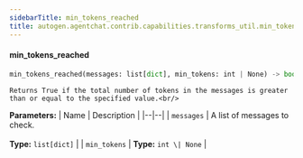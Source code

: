 ```yaml
---
sidebarTitle: min_tokens_reached
title: autogen.agentchat.contrib.capabilities.transforms_util.min_tokens_reached
---
```


<code class="doc-symbol doc-symbol-heading doc-symbol-function"></code>
#### min_tokens_reached

```python
min_tokens_reached(messages: list[dict], min_tokens: int | None) -> bool
```

    Returns True if the total number of tokens in the messages is greater than or equal to the specified value.<br/>

<b>Parameters:</b>
| Name | Description |
|--|--|
| `messages` | A list of messages to check.<br/><br/>**Type:** `list[dict]` |
| `min_tokens` | **Type:** `int \| None` |

<br />